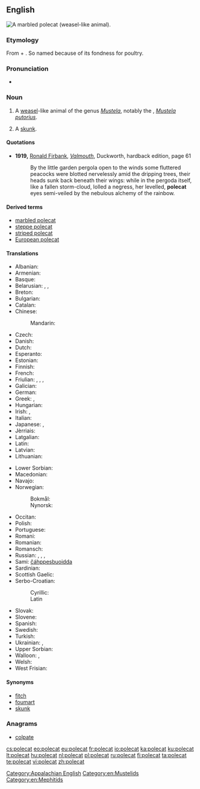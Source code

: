 ==English==
[[Image:Marbled polecat.jpg|thumb|right|A [[marbled polecat]] (weasel-like animal).]]
{{wikipedia}}

===Etymology===
From {{etyl|frm|en}} {{term|pole||hen|lang=frm}} + {{term|cat|lang=en}}. So named because of its fondness for poultry.

===Pronunciation===
* {{IPA|/ˈpəʊlkæt/|lang=en}}

===Noun===
{{en-noun}}

# A [[weasel]]-like animal of the genus ''[[Mustela]]'', notably the {{vern|European polecat}}, ''[[Mustela putorius]]''.
# {{context|US|dialect|lang=en}} A [[skunk]].

====Quotations====
* '''1919,''' [[w:Ronald Firbank|Ronald Firbank]], ''[[w:Valmouth|Valmouth]]'', Duckworth, hardback edition, page 61
*: By the little garden pergola open to the winds some fluttered peacocks were blotted nervelessly amid the dripping trees, their heads sunk back beneath their wings: while in the pergoda itself, like a fallen storm-cloud, lolled a negress, her levelled, '''polecat''' eyes semi-veiled by the nebulous alchemy of the rainbow.

====Derived terms====
* [[marbled polecat]]
* [[steppe polecat]]
* [[striped polecat]]
* [[European polecat]]

====Translations====
{{trans-top|''Mustela putorius''}}
* Albanian: {{t|sq|qelbësi}}
* Armenian: {{t|hy|ժանտաքիս|tr=žantak'is}}
* Basque: {{t|eu|ipurtats}}
* Belarusian: {{t|be|тхор лясны|m|tr=txor ljasný}}, {{t|be|тхор чорны|m|tr=txor čórny}}, {{t|be|тхор|m|tr=txor|sc=Cyrl}}
* Breton: {{t|br|pudask}}
* Bulgarian: {{t+|bg|прът|tr=prăt|f}}
* Catalan: {{t+|ca|turó}}
* Chinese:
*: Mandarin: {{t+|cmn|艾虎|tr=àihǔ|sc=Hani}}
* Czech: {{t+|cs|tchoř|m}}
* Danish: {{t|da|ilder|c}}
* Dutch: {{t+|nl|bunzing|m}}
* Esperanto: {{t|eo|putoro}}
* Estonian: {{t|et|tuhkur}}
* Finnish: {{t+|fi|hilleri}}
* French: {{t+|fr|putois|m}}
* Friulian: {{t|fur|puçul}}, {{t|fur|pufe}}, {{t|fur|pudîs}}, {{t|fur|spuç}}
* Galician: {{t+|gl|tourón}}
* German: {{t+|de|Iltis|m}}
* Greek: {{t|el|οζοϊκτίς|tr=ozoïktís}}, {{t|el|βρωμοκούναβο|tr=vromokoùnavo}}
* Hungarian: {{t+|hu|görény}}
* Irish: {{t|ga|cat coille|m}}, {{t|ga|toghán|m}}
* Italian: {{t|it|puzzola|f}}
* Japanese: {{t|ja|ケナガイタチ|tr=kenagaitachi|sc=Jpan}}, {{t|ja|ヨーロッパケナガイタチ|tr=Yōroppa kenagaitachi|sc=Jpan}}
* Jèrriais: {{t|roa-jer|putouais|m}}
* Latgalian: {{t|ltg|saskys|m}}
* Latin: {{t|la|mustella}}
* Latvian: {{t|lv|sesks}}
* Lithuanian: {{t+|lt|šeškas}}
{{trans-mid}}
* Lower Sorbian: {{t|dsb|twoŕ}}
* Macedonian: {{t|mk|обичен твор|tr=običen tvor}}
* Navajo: {{t|nv|tó wónaanídę́ę́ʼ dlǫ́ʼii}}
* Norwegian:
*: Bokmål: {{t|nb|ilder|m}}
*: Nynorsk: {{t|nn|ilder|m}}
* Occitan: {{t|oc|catpudre}}
* Polish: {{t+|pl|tchórz}}
* Portuguese: {{t|pt|toirão}}
* Romani: {{t|rom|mutsa-kandini|f}}
* Romanian: {{t+|ro|dihor}}
* Romansch: {{t|rm|telpi}}
* Russian: {{t+|ru|хорёк|tr=xorjók|m}}, {{t+|ru|хорь|m|tr=xorʹ}}, {{t|ru|хорь чёрный|m|tr=xorʹ čórnyj|sc=Cyrl}}, {{t|ru|хорь лесной|m|tr=xorʹ lesnój|sc=Cyrl}}
* Sami: [[čáhppesbuoidda]]<!--sic, Sami is several languages-->
* Sardinian: {{t|sc|pùtzola}}
* Scottish Gaelic: {{t|gd|feòcallan}}
* Serbo-Croatian:
*: Cyrillic: {{t|sh|твор|m|sc=Cyrl}}
*: Latin {{t+|sh|tvor|m|sc=Latn}}
* Slovak: {{t|sk|tchor obyčajný}}
* Slovene: {{t+|sl|dihur|m}}
* Spanish: {{t|es|turón|m}}
* Swedish: {{t+|sv|iller}}
* Turkish: {{t+|tr|kokarca}}
* Ukrainian: {{t|uk|тхiр лiсовий|m|tr=txir lisovýj}}, {{t|uk|тхiр чорний|m|tr=txir čórnyj}}
* Upper Sorbian: {{t|hsb|tchór}}
* Walloon: {{t+|wa|vexhåd}}, {{t+|wa|vexhoes|m}}
* Welsh: {{t|cy|ffwlbart}}
* West Frisian: {{t|fy|murd}}
{{trans-bottom}}

{{trans-see|skunk}}

====Synonyms====
* [[fitch]]
* [[foumart]]
* [[skunk]] {{qualifier|US, regional}}

===Anagrams===
* [[colpate#English|colpate]]

[[Category:Appalachian English]]
[[Category:en:Mustelids]]
[[Category:en:Mephitids]]

[[cs:polecat]]
[[eo:polecat]]
[[eu:polecat]]
[[fr:polecat]]
[[io:polecat]]
[[ka:polecat]]
[[ku:polecat]]
[[lt:polecat]]
[[hu:polecat]]
[[nl:polecat]]
[[pl:polecat]]
[[ru:polecat]]
[[fi:polecat]]
[[ta:polecat]]
[[te:polecat]]
[[vi:polecat]]
[[zh:polecat]]